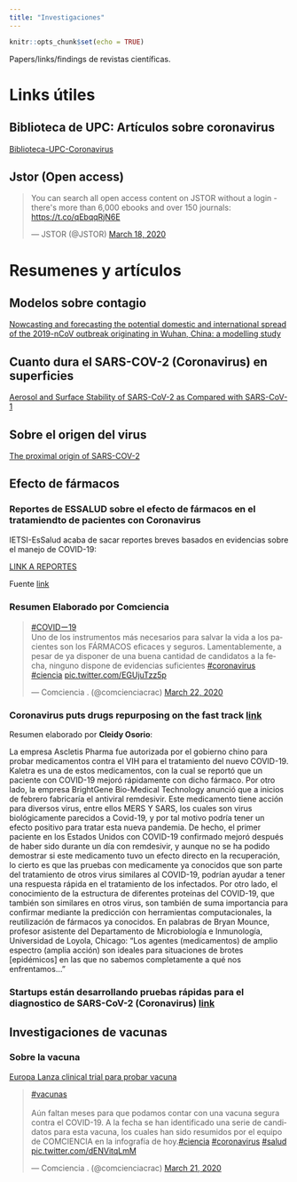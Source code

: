 ```yaml
---
title: "Investigaciones"
---
```


```r
knitr::opts_chunk$set(echo = TRUE)
```

Papers/links/findings de revistas científicas.

# Links útiles 
## Biblioteca de UPC: Artículos sobre coronavirus
[Biblioteca-UPC-Coronavirus](https://biblioteca.upc.edu.pe/covid-19/)

## Jstor (Open access)

<blockquote class="twitter-tweet"><p lang="en" dir="ltr">You can search all open access content on JSTOR without a login - there&#39;s more than 6,000 ebooks and over 150 journals: <a href="https://t.co/qEbqqRjN6E">https://t.co/qEbqqRjN6E</a></p>&mdash; JSTOR (@JSTOR) <a href="https://twitter.com/JSTOR/status/1240306471168028674?ref_src=twsrc%5Etfw">March 18, 2020</a></blockquote> <script async src="https://platform.twitter.com/widgets.js" charset="utf-8"></script>

# Resumenes y artículos
## Modelos sobre contagio

[Nowcasting and forecasting the potential domestic and international spread of the 2019-nCoV outbreak originating in Wuhan, China: a modelling study](https://www.thelancet.com/pdfs/journals/lancet/PIIS0140-6736(20)30260-9.pdf)

## Cuanto dura el SARS-COV-2 (Coronavirus) en superficies

[Aerosol and Surface Stability of SARS-CoV-2 as Compared with SARS-CoV-1](https://www.nejm.org/doi/full/10.1056/NEJMc2004973)

## Sobre el origen del virus

[The proximal origin of SARS-COV-2](https://www.nature.com/articles/s41591-020-0820-9?utm_source=twitter&utm_medium=social&utm_content=organic&utm_campaign=NGMT_USG_JC01_GL_NRJournals)

## Efecto de fármacos

### Reportes de ESSALUD sobre el efecto de fármacos en el tratamiendto de pacientes con Coronavirus

IETSI-EsSalud acaba de sacar reportes breves basados en evidencias sobre el manejo de COVID-19:

[LINK A REPORTES](https://www.dropbox.com/sh/fvv75489t7t0yi7/AACM7HowfgRtwWYo8PA1Ilpha?dl=0&fbclid=IwAR1lnZiYDltoT_4CFT0a9R1uHLDt95kNGwZX8Tn1R6H28ntBh_ttrc7c7mk)

Fuente [link](https://www.facebook.com/photo.php?fbid=10156630222781780&set=a.462103211779&type=3&theater)

### Resumen Elaborado por Comciencia

<blockquote class="twitter-tweet"><p lang="es" dir="ltr"><a href="https://twitter.com/hashtag/COVID%E3%83%BC19?src=hash&amp;ref_src=twsrc%5Etfw">#COVIDー19</a> <br>Uno de los instrumentos más necesarios para salvar la vida a los pacientes son los FÁRMACOS eficaces y seguros. Lamentablemente, a pesar de ya disponer de una buena cantidad de candidatos a la fecha, ninguno dispone de evidencias suficientes <a href="https://twitter.com/hashtag/coronavirus?src=hash&amp;ref_src=twsrc%5Etfw">#coronavirus</a> <a href="https://twitter.com/hashtag/ciencia?src=hash&amp;ref_src=twsrc%5Etfw">#ciencia</a> <a href="https://t.co/EGUjuTzz5p">pic.twitter.com/EGUjuTzz5p</a></p>&mdash; Comciencia . (@comcienciacrac) <a href="https://twitter.com/comcienciacrac/status/1241561946614190080?ref_src=twsrc%5Etfw">March 22, 2020</a></blockquote> <script async src="https://platform.twitter.com/widgets.js" charset="utf-8"></script>

### Coronavirus puts drugs repurposing on the fast track [link](https://www.nature.com/articles/d41587-020-00003-1) 

Resumen elaborado por **Cleidy Osorio**:

La empresa Ascletis Pharma fue autorizada por el gobierno chino para probar medicamentos contra el VIH para el tratamiento del nuevo COVID-19. Kaletra es una de estos medicamentos, con la cual se reportó que un paciente con COVID-19 mejoró rápidamente con dicho fármaco. Por otro lado, la empresa BrightGene Bio-Medical Technology anunció que a inicios de febrero fabricaría el antiviral remdesivir. Este medicamento tiene acción para diversos virus, entre ellos MERS Y SARS, los cuales son virus biológicamente parecidos a Covid-19, y por tal motivo podría tener un efecto positivo para tratar esta nueva pandemia. De hecho, el primer paciente en los Estados Unidos con COVID-19 confirmado mejoró después de haber sido durante un día con remdesivir, y aunque no se ha podido demostrar si este medicamento tuvo un efecto directo en la recuperación, lo cierto es que las pruebas con medicamente ya conocidos que son parte del tratamiento de otros virus similares al COVID-19, podrían ayudar a tener una respuesta rápida en el tratamiento de los infectados.
Por otro lado, el conocimiento de la estructura de diferentes proteínas del COVID-19, que también son similares en otros virus, son también de suma importancia para confirmar mediante la predicción con herramientas computacionales, la reutilización de fármacos ya conocidos.
 En palabras de Bryan Mounce, profesor asistente del Departamento de Microbiología e Inmunología, Universidad de Loyola, Chicago: "Los agentes (medicamentos) de amplio espectro (amplia acción) son ideales para situaciones de brotes [epidémicos] en las que no sabemos completamente a qué nos enfrentamos…"


### Startups están desarrollando pruebas rápidas para el diagnostico de SARS-CoV-2 (Coronavirus) [link](https://www.medrxiv.org/content/10.1101/2020.03.06.20032334v1) 




## Investigaciones de vacunas 

### Sobre la vacuna 

[Europa Lanza clinical trial para probar vacuna](https://presse-inserm-fr.cdn.ampproject.org/c/s/presse.inserm.fr/en/launch-of-a-european-clinical-trial-against-covid-19/38737/amp/)

<blockquote class="twitter-tweet"><p lang="es" dir="ltr"><a href="https://twitter.com/hashtag/vacunas?src=hash&amp;ref_src=twsrc%5Etfw">#vacunas</a><br><br>Aún faltan meses para que podamos contar con una vacuna segura contra el COVID-19. A la fecha se han identificado una serie de candidatos para esta vacuna, los cuales han sido resumidos por el equipo de COMCIENCIA en la infografía de hoy.<a href="https://twitter.com/hashtag/ciencia?src=hash&amp;ref_src=twsrc%5Etfw">#ciencia</a> <a href="https://twitter.com/hashtag/coronavirus?src=hash&amp;ref_src=twsrc%5Etfw">#coronavirus</a> <a href="https://twitter.com/hashtag/salud?src=hash&amp;ref_src=twsrc%5Etfw">#salud</a> <a href="https://t.co/dENVitqLmM">pic.twitter.com/dENVitqLmM</a></p>&mdash; Comciencia . (@comcienciacrac) <a href="https://twitter.com/comcienciacrac/status/1241200175240052736?ref_src=twsrc%5Etfw">March 21, 2020</a></blockquote> <script async src="https://platform.twitter.com/widgets.js" charset="utf-8"></script>

